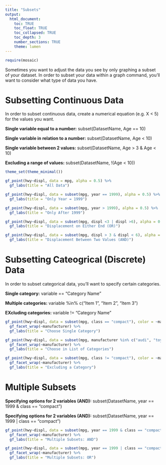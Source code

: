 ```yaml
---
title: "Subsets"
output: 
  html_document:
    toc: TRUE
    toc_float: TRUE
    toc_collapsed: TRUE
    toc_depth: 3
    number_sections: TRUE
    theme: lumen
---
```


```r
require(mosaic)
```


Sometimes you want to adjust the data you see by only graphing a subset of your dataset. In order to subset your data within a graph command, you'll want to consider what type of data you have.

# Subsetting Continuous Data

In order to subset continuous data, create a numerical equation (e.g. X < 5) for the values you want.  

**Single variable equal to a number:** subset(DatasetName, Age == 10)

**Single variable in relation to a number:** subset(DatasetName, Age \< 10)

**Single variable between 2 values:** subset(DatasetName, Age \> 3 & Age \< 10)

**Excluding a range of values:** subset(DatasetName, !(Age \< 10))

```r
theme_set(theme_minimal())

gf_point(hwy~displ, data = mpg, alpha = 0.5) %>%
  gf_labs(title = "All Data")

gf_point(hwy~displ, data = subset(mpg, year == 1999), alpha = 0.5) %>%
  gf_labs(title = "Only Year = 1999")

gf_point(hwy~displ, data = subset(mpg, year > 1999), alpha = 0.5) %>%
  gf_labs(title = "Only After 1999")

gf_point(hwy~displ, data = subset(mpg, displ <3 | displ >6), alpha = 0.5) %>%
  gf_labs(title = "Displacement on Either End (OR)")

gf_point(hwy~displ, data = subset(mpg, displ > 3 & displ < 6), alpha = 0.5) %>%
  gf_labs(title = "Displacement Between Two Values (AND)")
```

# Subsetting Cateogrical (Discrete) Data

In order to subset categorical data, you'll want to specify certain categories.  

**Single category:** variable == "Category Name"

**Multiple categories:** variable %in% c("Item 1", "Item 2", "Item 3")

**EXcluding categories:** variable != "Category Name"

```r
gf_point(hwy~displ, data = subset(mpg, class == "compact"), color = ~manufacturer, show.legend = FALSE) %>%
  gf_facet_wrap(~manufacturer) %>%
  gf_labs(title = "Choose Single Category")

gf_point(hwy~displ, data = subset(mpg, manufacturer %in% c("audi", "toyota", "volkswagen")), color = ~manufacturer, show.legend = FALSE) %>%
  gf_facet_wrap(~manufacturer) %>%
  gf_labs(title = "Choose in List of Categories")

gf_point(hwy~displ, data = subset(mpg, class != "compact"), color = ~manufacturer, show.legend = FALSE) %>%
  gf_facet_wrap(~manufacturer) %>%
  gf_labs(title = "Excluding a Category")
```



# Multiple Subsets

**Specifying options for 2 variables (AND):** subset(DatasetName, year == 1999 & class == "compact")

**Specifying options for 2 variables (AND):** subset(DatasetName, year == 1999 | class == "compact")

```r
gf_point(hwy~displ, data = subset(mpg, year == 1999 & class == "compact"), color = ~manufacturer, show.legend = FALSE) %>%
  gf_facet_wrap(~manufacturer) %>%
  gf_labs(title = "Multiple Subsets: AND")

```


```r
gf_point(hwy~displ, data = subset(mpg, year == 1999 | class == "compact"), color = ~manufacturer, show.legend = FALSE) %>%
  gf_facet_wrap(~manufacturer) %>%
  gf_labs(title = "Multiple Subsets: OR")
```


